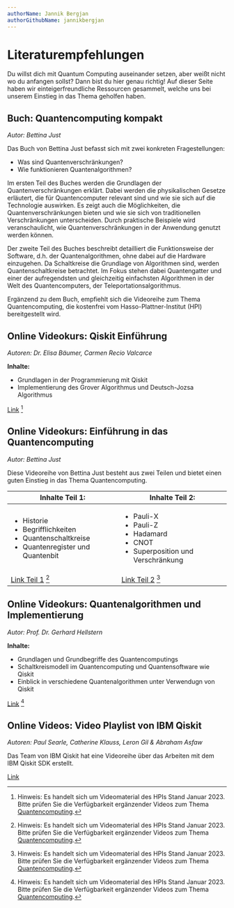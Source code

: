 ```yaml
---
authorName: Jannik Bergjan
authorGithubName: jannikbergjan
---
```


# Literaturempfehlungen

Du willst dich mit Quantum Computing auseinander setzen, aber
weißt nicht wo du anfangen sollst? Dann bist du hier genau richtig!
Auf dieser Seite haben wir einteigerfreundliche Ressourcen 
gesammelt, welche uns bei unserem Einstieg in das Thema geholfen haben.

## Buch: Quantencomputing kompakt
*Autor: Bettina Just*

Das Buch von Bettina Just befasst sich mit zwei konkreten Fragestellungen:

-	Was sind Quantenverschränkungen?
-	Wie funktionieren Quantenalgorithmen?

Im ersten Teil des Buches werden die Grundlagen der Quantenverschränkungen erklärt.
Dabei werden die physikalischen Gesetze erläutert, die für Quantencomputer relevant
sind und wie sie sich auf die Technologie auswirken. Es zeigt auch die Möglichkeiten,
die Quantenverschränkungen bieten und wie sie sich von traditionellen Verschränkungen
unterscheiden. Durch praktische Beispiele wird veranschaulicht, wie Quantenverschränkungen
in der Anwendung genutzt werden können.

Der zweite Teil des Buches beschreibt detailliert die Funktionsweise der Software, d.h.
der Quantenalgorithmen, ohne dabei auf die Hardware einzugehen.  Da Schaltkreise die
Grundlage von Algorithmen sind, werden Quantenschaltkreise betrachtet. Im Fokus stehen
dabei Quantengatter und einer der aufregendsten und gleichzeitig einfachsten Algorithmen
in der Welt des Quantencomputers, der Teleportationsalgorithmus.

Ergänzend zu dem Buch, empfiehlt sich die Videoreihe zum Thema Quantencomputing, die
kostenfrei vom Hasso-Plattner-Institut (HPI) bereitgestellt wird.

## Online Videokurs: Qiskit Einführung
*Autoren: Dr. Elisa Bäumer, Carmen Recio Valcarce*

**Inhalte:**
- Grundlagen in der Programmierung mit Qiskit
- Implementierung des Grover Algorithmus und Deutsch-Jozsa Algorithmus

[Link](https://open.hpi.de/courses/qc-qiskit2022) [^1]

## Online Videokurs: Einführung in das Quantencomputing
*Autor: Bettina Just*

Diese Videoreihe von Bettina Just besteht aus zwei Teilen und bietet einen guten Einstieg
in das Thema Quantencomputing.


| Inhalte Teil 1:                | Inhalte Teil 2:                 |
|--------------------------------|---------------------------------|
| <ul><li>Historie</li><li>Begrifflichkeiten</li><li>Quantenschaltkreise</li><li>Quantenregister und Quantenbit</li></ul> |<ul><li>Pauli-X</li><li>Pauli-Z</li><li>Hadamard</li><li>CNOT</li><li>Superposition und Verschränkung</li></ul> |
| [Link Teil 1](https://open.hpi.de/courses/qc-intro-1-2022) [^1] | [Link Teil 2](https://open.hpi.de/courses/qc-intro-2-2022) [^1] |

## Online Videokurs: Quantenalgorithmen und Implementierung
*Autor: Prof. Dr. Gerhard Hellstern*

**Inhalte:**
- Grundlagen und Grundbegriffe des Quantencomputings
- Schaltkreismodell im Quantencomputing und Quantensoftware wie Qiskit
- Einblick in verschiedene Quantenalgorithmen unter Verwendugn von Qiskit

[Link](https://open.hpi.de/courses/qc-algorithmen-1-2022) [^1]

## Online Videos: Video Playlist von IBM Qiskit
*Autoren: Paul Searle, Catherine Klauss, Leron Gil & Abraham Asfaw*

Das Team von IBM Qiskit hat eine Videoreihe über das Arbeiten
mit dem IBM Qiskit SDK erstellt.

[Link](https://www.youtube.com/watch?v=a1NZC5rqQD8&list=PLOFEBzvs-Vvp2xg9-POLJhQwtVktlYGbY)


[^1]: Hinweis: Es handelt sich um Videomaterial des HPIs Stand Januar 2023.
Bitte prüfen Sie die Verfügbarkeit ergänzender Videos zum Thema [Quantencomputing](https://open.hpi.de/courses?q=&channel=quantum&lang=&topic=&level=).